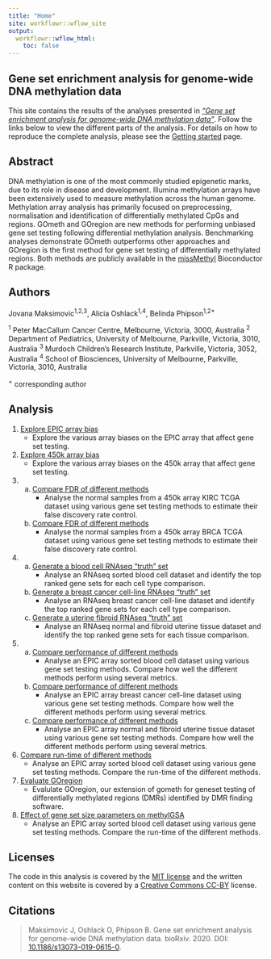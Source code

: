 ```yaml
---
title: "Home"
site: workflowr::wflow_site
output:
  workflowr::wflow_html:
    toc: false
---
```


Gene set enrichment analysis for genome-wide DNA methylation data
-----------------------------------------------------------------
This site contains the results of the analyses presented in 
[*“Gene set enrichment analysis for genome-wide DNA methylation data”*](https://www.biorxiv.org/content/10.1101/2020.08.24.265702v1). 
Follow the links below to view the different parts of the analysis. For details
on how to reproduce the complete analysis, please see the 
[Getting started](gettingStarted.html) page.


Abstract
--------
DNA methylation is one of the most commonly studied epigenetic marks, due to its role in disease and development. Illumina methylation arrays have been extensively used to measure methylation across the human genome. Methylation array analysis has primarily focused on preprocessing, normalisation and identification of differentially methylated CpGs and regions. GOmeth and GOregion are new methods for performing unbiased gene set testing following differential methylation analysis. Benchmarking analyses demonstrate GOmeth outperforms other approaches and GOregion is the first method for gene set testing of differentially methylated regions. Both methods are publicly available in the [missMethyl](https://www.bioconductor.org/packages/release/bioc/html/missMethyl.html) Bioconductor R package.


Authors
-------
Jovana Maksimovic^1,2,3^, Alicia Oshlack^1,4^, Belinda Phipson^1,2+^

^1^ Peter MacCallum Cancer Centre, Melbourne, Victoria, 3000, Australia
^2^ Department of Pediatrics, University of Melbourne, Parkville, Victoria, 
    3010, Australia
^3^ Murdoch Children’s Research Institute, Parkville, Victoria, 3052, Australia
^4^ School of Biosciences, University of Melbourne, Parkville, Victoria, 3010, 
    Australia
    
^+^ corresponding author
 
 
Analysis
--------
1. [Explore EPIC array bias](01_exploreArrayBiasEPIC.html)
   - Explore the various array biases on the EPIC array that affect gene set testing.
      
2. [Explore 450k array bias](02_exploreArrayBias450.html)
   - Explore the various array biases on the 450k array that affect gene set testing.

3. 
    a) [Compare FDR of different methods](03_fdrAnalysisKIRC.html)
       - Analyse the normal samples from a 450k array KIRC TCGA dataset using 
         various gene set testing methods to estimate their false discovery rate control.

    b) [Compare FDR of different methods](03_fdrAnalysisBRCA.html)
       - Analyse the normal samples from a 450k array BRCA TCGA dataset using 
         various gene set testing methods to estimate their false discovery rate control.
         
4.
    a) [Generate a blood cell RNAseq "truth" set](04_expressionGenesets.html)
       - Analyse an RNAseq sorted blood cell dataset and identify the top ranked 
         gene sets for each cell type comparison.

    b) [Generate a breast cancer cell-line RNAseq "truth" set](04_expressionGenesetsCellLines.html)
       - Analyse an RNAseq breast cancer cell-line dataset and identify the top ranked 
         gene sets for each cell type comparison.
    
    c) [Generate a uterine fibroid RNAseq "truth" set](04_expressionGenesetsFibroid.html)
       - Analyse an RNAseq normal and fibroid uterine tissue dataset and identify the top ranked 
         gene sets for each tissue comparison.
         
5.
    a) [Compare performance of different methods](05_compareMethods.html)
       - Analyse an EPIC array sorted blood cell dataset using various gene set 
         testing methods. Compare how well the different methods perform using several 
         metrics.

    b) [Compare performance of different methods](05_compareMethodsCellLines.html)
       - Analyse an EPIC array breast cancer cell-line dataset using various gene set 
         testing methods. Compare how well the different methods perform using several 
         metrics.
         
    c) [Compare performance of different methods](05_compareMethodsFibroid.html)
       - Analyse an EPIC array normal and fibroid uterine tissue dataset using various gene set 
         testing methods. Compare how well the different methods perform using several 
         metrics.
         
6. [Compare run-time of different methods](06_runTimeComparison.html)
   - Analyse an EPIC array sorted blood cell dataset using various gene set 
     testing methods. Compare the run-time of the different methods.
      
7. [Evaluate GOregion](07_regionAnalysis.html)
   - Evalulate GOregion, our extension of gometh for geneset testing of 
     differentially methylated regions (DMRs) identified by DMR finding software.

8. [Effect of gene set size parameters on methylGSA](methylGSAParamSweep.html)
   - Analyse an EPIC array sorted blood cell dataset using various gene set 
     testing methods. Compare the run-time of the different methods.
      

Licenses
--------
The code in this analysis is covered by the [MIT license][mit] and the written
content on this website is covered by a [Creative Commons CC-BY][cc] license.


Citations
---------
> Maksimovic J, Oshlack O, Phipson B. Gene set enrichment analysis for 
> genome-wide DNA methylation data. bioRxiv. 2020. 
> DOI: [10.1186/s13073-019-0615-0][pp].

[mit]: https://choosealicense.com/licenses/mit/ "MIT License"
[cc]: https://creativecommons.org/licenses/by/4.0/ "CC-BY License"
[pp]: https://www.biorxiv.org/content/10.1101/2020.08.24.265702v1 "Pre-print"
